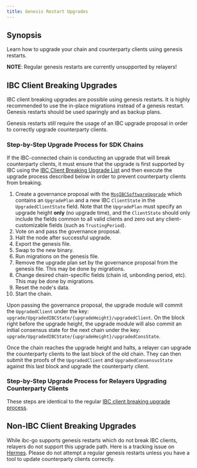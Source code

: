 ```yaml
---
title: Genesis Restart Upgrades
---
```


## Synopsis

Learn how to upgrade your chain and counterparty clients using genesis restarts.

**NOTE**: Regular genesis restarts are currently unsupported by relayers!

## IBC Client Breaking Upgrades

IBC client breaking upgrades are possible using genesis restarts.
It is highly recommended to use the in-place migrations instead of a genesis restart.
Genesis restarts should be used sparingly and as backup plans.

Genesis restarts still require the usage of an IBC upgrade proposal in order to correctly upgrade counterparty clients.

### Step-by-Step Upgrade Process for SDK Chains

If the IBC-connected chain is conducting an upgrade that will break counterparty clients, it must ensure that the upgrade is first supported by IBC using the [IBC Client Breaking Upgrade List](/ibc/v10.1.x/ibc/upgrades/quick-guide#ibc-client-breaking-upgrades) and then execute the upgrade process described below in order to prevent counterparty clients from breaking.

1. Create a governance proposal with the [`MsgIBCSoftwareUpgrade`](https://buf.build/cosmos/ibc/docs/main:ibc.core.client.v1#ibc.core.client.v1.MsgIBCSoftwareUpgrade) which contains an `UpgradePlan` and a new IBC `ClientState` in the `UpgradedClientState` field. Note that the `UpgradePlan` must specify an upgrade height **only** (no upgrade time), and the `ClientState` should only include the fields common to all valid clients and zero out any client-customizable fields (such as `TrustingPeriod`).
2. Vote on and pass the governance proposal.
3. Halt the node after successful upgrade.
4. Export the genesis file.
5. Swap to the new binary.
6. Run migrations on the genesis file.
7. Remove the upgrade plan set by the governance proposal from the genesis file. This may be done by migrations.
8. Change desired chain-specific fields (chain id, unbonding period, etc). This may be done by migrations.
9. Reset the node's data.
10. Start the chain.

Upon passing the governance proposal, the upgrade module will commit the `UpgradedClient` under the key: `upgrade/UpgradedIBCState/{upgradeHeight}/upgradedClient`. On the block right before the upgrade height, the upgrade module will also commit an initial consensus state for the next chain under the key: `upgrade/UpgradedIBCState/{upgradeHeight}/upgradedConsState`.

Once the chain reaches the upgrade height and halts, a relayer can upgrade the counterparty clients to the last block of the old chain. They can then submit the proofs of the `UpgradedClient` and `UpgradedConsensusState` against this last block and upgrade the counterparty client.

### Step-by-Step Upgrade Process for Relayers Upgrading Counterparty Clients

These steps are identical to the regular [IBC client breaking upgrade process](/ibc/v10.1.x/ibc/upgrades/quick-guide#step-by-step-upgrade-process-for-relayers-upgrading-counterparty-clients).

## Non-IBC Client Breaking Upgrades

While ibc-go supports genesis restarts which do not break IBC clients, relayers do not support this upgrade path.
Here is a tracking issue on [Hermes](https://github.com/informalsystems/ibc-rs/issues/1152).
Please do not attempt a regular genesis restarts unless you have a tool to update counterparty clients correctly.
